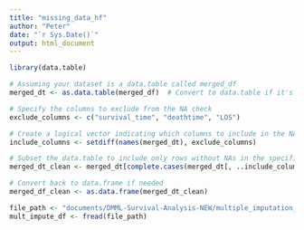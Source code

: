 ```yaml
---
title: "missing_data_hf"
author: "Peter"
date: "`r Sys.Date()`"
output: html_document
---
```


```r

library(data.table)

# Assuming your dataset is a data.table called merged_df
merged_dt <- as.data.table(merged_df)  # Convert to data.table if it's not already

# Specify the columns to exclude from the NA check
exclude_columns <- c("survival_time", "deathtime", "LOS")

# Create a logical vector indicating which columns to include in the NA check
include_columns <- setdiff(names(merged_dt), exclude_columns)

# Subset the data.table to include only rows without NAs in the specified columns
merged_dt_clean <- merged_dt[complete.cases(merged_dt[, ..include_columns])]

# Convert back to data.frame if needed
merged_df_clean <- as.data.frame(merged_dt_clean)

```

```r
file_path <- "documents/DMML-Survival-Analysis-NEW/multiple_imputation_NEW.csv"
mult_impute_df <- fread(file_path)
```


